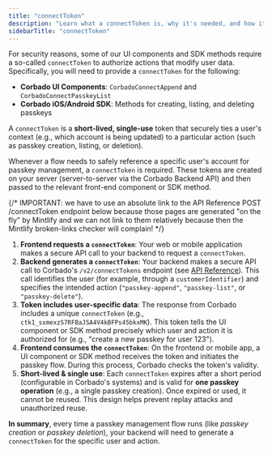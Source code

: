 ```yaml
---
title: "connectToken"
description: "Learn what a connectToken is, why it's needed, and how it's used to secure passkey management actions in your application."
sidebarTitle: "connectToken"
---
```



<Demo />

For security reasons, some of our UI components and SDK methods require a so-called `connectToken` to authorize actions that modify user data. Specifically, you will need to provide a `connectToken` for the following:

- **Corbado UI Components**: `CorbadoConnectAppend` and `CorbadoConnectPasskeyList`
- **Corbado iOS/Android SDK**: Methods for creating, listing, and deleting passkeys

A `connectToken` is a **short-lived, single-use** token that securely ties a user's context (e.g., which account is being updated) to a particular action (such as passkey creation, listing, or deletion).

Whenever a flow needs to safely reference a specific user's account for passkey management, a `connectToken` is required. These tokens are created on your server (server-to-server via the Corbado Backend API) and then passed to the relevant front-end component or SDK method.

{/* 
IMPORTANT: we have to use an absolute link to the API Reference POST /connectToken endpoint below because those pages are generated
"on the fly" by Mintlify and we can not link to them relatively because then the Mintlify broken-links checker will complain!
*/}

1.  **Frontend requests a `connectToken`**:
    Your web or mobile application makes a secure API call to your backend to request a `connectToken`.
2.  **Backend generates a `connectToken`**:
    Your backend makes a secure API call to Corbado's `/v2/connectTokens` endpoint (see [API Reference](https://docs.corbado.com/api-reference/backend-api/connecttokens/create-a-connecttoken)). This call identifies the user (for example, through a `customerIdentifier`) and specifies the intended action (`"passkey-append"`, `"passkey-list"`, or `"passkey-delete"`).
2.  **Token includes user-specific data**:
    The response from Corbado includes a unique `connectToken` (e.g., `ctk1_sxmexzS7RFBaJSA4V4kBFPs45bkxMK`). This token tells the UI component or SDK method precisely which user and action it is authorized for (e.g., "create a new passkey for user 123").
3.  **Frontend consumes the `connectToken`**:
    On the frontend or mobile app, a UI component or SDK method receives the token and initiates the passkey flow. During this process, Corbado checks the token's validity.
4.  **Short-lived & single use**:
    Each `connectToken` expires after a short period (configurable in Corbado's systems) and is valid for **one passkey operation** (e.g., a single passkey creation). Once expired or used, it cannot be reused. This design helps prevent replay attacks and unauthorized reuse.

**In summary**, every time a passkey management flow runs (like _passkey creation_ or _passkey deletion_), your backend will need to generate a `connectToken` for the specific user and action.